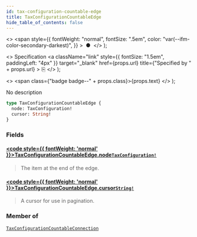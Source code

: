 ```yaml
---
id: tax-configuration-countable-edge
title: TaxConfigurationCountableEdge
hide_table_of_contents: false
---
```


  <>
    <span
      style={{
        fontWeight: "normal",
        fontSize: ".5em",
        color: "var(--ifm-color-secondary-darkest)",
      }}
    >
      &nbsp;●&nbsp;
    </span>
  </>
);

  <>
    Specification
    <a
      className="link"
      style={{ fontSize: "1.5em", paddingLeft: "4px" }}
      target="\_blank"
      href={props.url}
      title={"Specified by " + props.url}
    >
      ⎘
    </a>
  </>
);

  <>
    <span class={"badge badge--" + props.class}>{props.text}</span>
  </>
);

No description

```graphql
type TaxConfigurationCountableEdge {
  node: TaxConfiguration!
  cursor: String!
}
```

### Fields

#### [<code style={{ fontWeight: 'normal' }}>TaxConfigurationCountableEdge.<b>node</b></code>](#)<Bullet />[`TaxConfiguration!`](../../../developer/api-reference/objects/tax-configuration) <Badge class="secondary" text="non-null"/> <Badge class="secondary" text="object"/>

> The item at the end of the edge.

#### [<code style={{ fontWeight: 'normal' }}>TaxConfigurationCountableEdge.<b>cursor</b></code>](#)<Bullet />[`String!`](../../../developer/api-reference/scalars/string) <Badge class="secondary" text="non-null"/> <Badge class="secondary" text="scalar"/>

> A cursor for use in pagination.

### Member of

[`TaxConfigurationCountableConnection`](../../../developer/api-reference/objects/tax-configuration-countable-connection) <Badge class="secondary" text="object"/>
